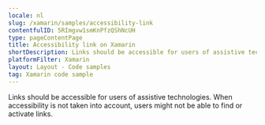 ```yaml
---
locale: nl
slug: /xamarin/samples/accessibility-link
contentfulID: 5RImgvw1smKnPfzQShNcUH
type: pageContentPage
title: Accessibility link on Xamarin
shortDescription: Links should be accessible for users of assistive technologies.
platformFilter: Xamarin
layout: Layout - Code samples
tag: Xamarin code sample
---
```


Links should be accessible for users of assistive technologies. When accessibility is not taken into account, users might not be able to find or activate links.

<CodeSample id="accessibility-link" locale="nl" platform="xamarin"/>